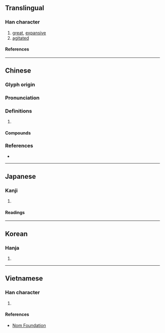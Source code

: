 {{character info/new}}
==Translingual==

===Han character===
{{Han char|rn=85|rad=水|as=05|sn=8|four=35130|canj=ELBK|ids=⿰氵央}}

# [[great]], [[expansive]]
# [[agitated]]

====References====
{{Han ref|kx=0618.170|dkj=17326|dj=1014.010|hdz=31585.060|uh=6CF1}}

----

==Chinese==
{{zh-forms}}

===Glyph origin===
{{Han etym}}

===Pronunciation===
{{zh-pron
|m=yāng
|c=joeng1,ong1
|mn=iong/iang
|mc=y
|oc=y
|cat=a
}}

===Definitions===
{{zh-hanzi}}

# {{rfdef|zh}}

====Compounds====
{{zh-der|泱鬱|泱泱大國|泱泱|泱瀼|泱軋|泱漭|泱泱大風|鬱泱}}

===References===
* {{R:yue:mfccd}}

----

==Japanese==

===Kanji===
{{ja-kanji|grade=|rs=水05}}

# {{rfdef|ja|sort=水05}}

====Readings====
{{ja-readings
|on=おう, えい
}}

----

==Korean==

===Hanja===
{{ko-hanja|앙}}

# {{rfdef|ko|sort=水05}}

----

==Vietnamese==

===Han character===
{{vi-readings|rs=水05|reading=ương}}

# {{rfdef|vi|sort=水05}}

====References====
* [http://nomfoundation.org/common/nom_details.php?codepoint=6cf1 Nom Foundation]